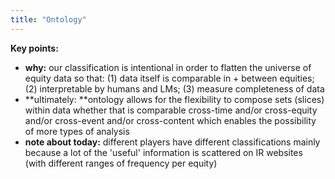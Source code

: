 ```yaml
---
title: "Ontology"
---
```


**Key points:**

- **why:** our classification is intentional in order to flatten the universe of equity data so that: (1) data itself is comparable in \+ between equities; (2) interpretable by humans and LMs; (3) measure completeness of data
- **ultimately: **ontology allows for the flexibility to compose sets (slices) within data whether that is comparable cross-time and/or cross-equity and/or cross-event and/or cross-content which enables the possibility of more types of analysis
- **note about today:** different players have different classifications mainly because a lot of the 'useful' information is scattered on IR websites (with different ranges of frequency per equity)